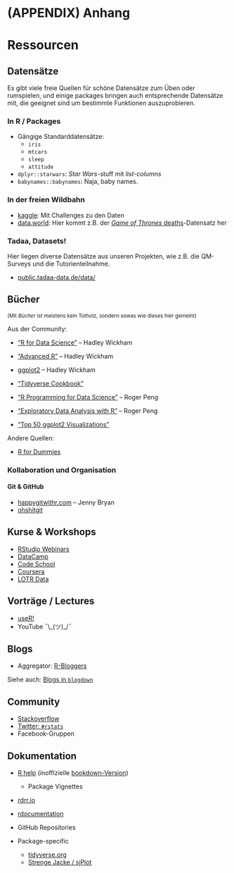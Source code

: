 # (APPENDIX) Anhang {-}

# Ressourcen

## Datensätze

Es gibt viele freie Quellen für schöne Datensätze zum Üben oder rumspielen, und einige packages bringen auch entsprechende Datensätze mit, die geeignet sind um bestimmte Funktionen auszuprobieren.

### In R / Packages

- Gängige Standarddatensätze:
    - `iris`
    - `mtcars`
    - `sleep`
    - `attitude`
- `dplyr::starwars`: *Star Wars*-stuff mit *list-columns*
- `babynames::babynames`: Naja, baby names.

### In der freien Wildbahn

- [kaggle](https://www.kaggle.com): Mit Challenges zu den Daten
- [data.world](https://data.world): Hier kommt z.B. der [*Game of Thrones* deaths](https://data.world/aendrew/game-of-thrones-deaths)-Datensatz her

### Tadaa, Datasets!

Hier liegen diverse Datensätze aus unseren Projekten, wie z.B. die QM-Surveys und die Tutorienteilnahme.

- [public.tadaa-data.de/data/](https://public.tadaa-data.de/data/readme.html)

## Bücher

<small>(Mit *Bücher* ist meistens kein Totholz, sondern sowas wie dieses hier gemeint)</small>

Aus der Community:

- ["R for Data Science"](http://r4ds.had.co.nz/) -- Hadley Wickham
- ["Advanced R"](http://adv-r.hadley.nz/) -- Hadley Wickham
- [ggplot2](http://had.co.nz/ggplot2/) -- Hadley Wickham

- ["Tidyverse Cookbook"](https://bookdown.org/Tazinho/Tidyverse-Cookbook)
- ["R Programming for Data Science"](https://bookdown.org/rdpeng/rprogdatascience/) -- Roger Peng
- ["Exploratory Data Analysis with R"](https://bookdown.org/rdpeng/exdata/) -- Roger Peng
- ["Top 50 ggplot2 Visualizations"](http://r-statistics.co/Top50-Ggplot2-Visualizations-MasterList-R-Code.html)

Andere Quellen:

- [R for Dummies](http://www.dummies.com/store/product/R-For-Dummies.productCd-1119962846.html)

### Kollaboration und Organisation

#### Git & GitHub

- [happygitwithr.com](http://happygitwithr.com/) -- Jenny Bryan
- [ohshitgit](http://ohshitgit.com/)

## Kurse & Workshops

- [RStudio Webinars](https://www.rstudio.com/resources/webinars/)
- [DataCamp](https://www.datacamp.com/)
- [Code School](http://tryr.codeschool.com/)
- [Coursera](https://www.coursera.org/learn/r-programming)
- [LOTR Data](https://github.com/jennybc/lotr-tidy)

## Vorträge / Lectures

- [useR!](https://user2017.brussels/)
- YouTube ¯\\\_(ツ)_/¯

## Blogs

- Aggregator: [R-Bloggers](http://rbloggers.com/)

Siehe auch: [Blogs in `blogdown`](https://github.com/sellorm/awesome-blogdown)

## Community

- [Stackoverflow](https://stackoverflow.com/questions/tagged/r)
- [Twitter: `#rstats`](https://twitter.com/search?f=tweets&q=%23rstats)
- Facebook-Gruppen

## Dokumentation

- [R help](https://cran.r-project.org/doc/manuals/r-release/R-intro.html) (inoffizielle [bookdown-Version](http://colinfay.me/intro-to-r/))
    - Package Vignettes
- [rdrr.io](https://rdrr.io/)
- [rdocumentation](http://www.rdocumentation.org/)
- GitHub Repositories

- Package-specific
    - [tidyverse.org](https://www.tidyverse.org/)
    - [Strenge Jacke / sjPlot](http://www.strengejacke.de/sjPlot/)


